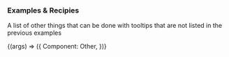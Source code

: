 
<Meta
  title="Helpers/Tooltips/2. Examples/3. Other Examples"
/>

### Examples & Recipies
A list of other things that can be done with tooltips that are not listed in the previous examples


<Canvas>
  <Story
  name="3. Other Examples"
  args={{}}
  >
  {(args) => ({
    Component: Other,
  })}
  </Story>
</Canvas>